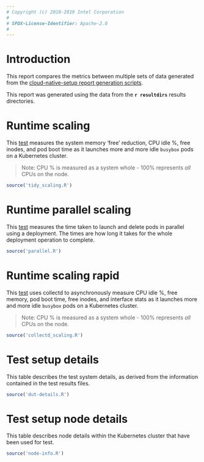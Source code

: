 ```yaml
---
# Copyright (c) 2018-2019 Intel Corporation
#
# SPDX-License-Identifier: Apache-2.0
#
---
```

\pagebreak

# Introduction
This report compares the metrics between multiple sets of data generated from
the [cloud-native-setup report generation scripts](https://github.com/clearlinux/cloud-native-setup/metrics/report/README.md).

This report was generated using the data from the **`r resultdirs`** results directories.

\pagebreak

# Runtime scaling
This [test](https://github.com/clearlinux/cloud-native-setup/metrics/scaling/k8s_scale.sh)
measures the system memory 'free' reduction, CPU idle %, free inodes, and pod boot time as
it launches more and more idle `busybox` pods on a Kubernetes cluster.

> Note: CPU % is measured as a system whole - 100% represents *all* CPUs on the node.

```r
source('tidy_scaling.R')
```

\pagebreak

# Runtime parallel scaling
This [test](https://github.com/clearlinux/cloud-native-setup/metrics/scaling/k8s_parallel.sh)
measures the time taken to launch and delete pods in parallel using a deployment. The times
are how long it takes for the whole deployment operation to complete.

```r
source('parallel.R')
```

\pagebreak

# Runtime scaling rapid
This [test](https://github.com/clearlinux/cloud-native-setup/metrics/scaling/k8s_scale_fast.sh)
uses collectd to asynchronously measure CPU idle %, free memory, pod boot time, free inodes,
and interface stats as it launches more and more idle `busybox` pods on a Kubernetes cluster.

> Note: CPU % is measured as a system whole - 100% represents *all* CPUs on the node.

```r
source('collectd_scaling.R')
```

\pagebreak

# Test setup details

This table describes the test system details, as derived from the information contained
in the test results files.


```r
source('dut-details.R')
```

\pagebreak

# Test setup node details

This table describes node details within the Kubernetes cluster that have been used for test.

```r
source('node-info.R')
```
